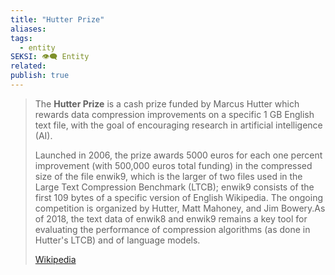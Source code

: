 ```yaml
---
title: "Hutter Prize"
aliases: 
tags:
  - entity
SEKSI: 👁️‍🗨️ Entity
related:
publish: true
---
```




> The **Hutter Prize** is a cash prize funded by Marcus Hutter which rewards data compression improvements on a specific 1 GB English text file, with the goal of encouraging research in artificial intelligence (AI).
>
> Launched in 2006, the prize awards 5000 euros for each one percent improvement (with 500,000 euros total funding) in the compressed size of the file enwik9, which is the larger of two files used in the Large Text Compression Benchmark (LTCB); enwik9 consists of the first 109 bytes of a specific version of English Wikipedia. The ongoing competition is organized by Hutter, Matt Mahoney, and Jim Bowery.As of 2018, the text data of enwik8 and enwik9 remains a key tool for evaluating the performance of compression algorithms (as done in Hutter's LTCB) and of language models.
>
> [Wikipedia](https://en.wikipedia.org/wiki/Hutter%20Prize)
